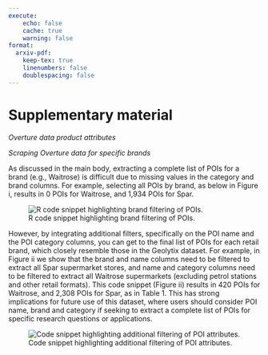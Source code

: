 ```yaml
---
execute:
    echo: false
    cache: true
    warning: false
format:
  arxiv-pdf:
    keep-tex: true  
    linenumbers: false
    doublespacing: false
---
```


# Supplementary material {-}

\renewcommand{\thetable}{\roman{table}}
\renewcommand{\thefigure}{\roman{figure}}

_Overture data product attributes_

\def\arraystretch{1.5}
\begin{table}[H]
\caption{\label{tablei} Attributes in Overture UK open data product, with an additional indicator describing which attributes were processed out of their nested JSON format.}
\centering
\bigskip
\begin{tabular}{p{6cm}p{6cm}c}
\hline
\multicolumn{1}{c}{\textbf{Attribute}}                                                                        & \multicolumn{1}{c}{\textbf{Description}}                                                                     & \textbf{Processed} \\
\hline
id                                                                                                   & Unique ID assigned by Overture.                                                                     & N         \\
updatetime, version                                                                                  & Information about the version (and date) of the Overture data - most recent.                        & N         \\
confidence                                                                                           & Attribute assigned by Overture                                                                      & N         \\
websites, socials, emails, phones                                                                    & Contact information and social media associated with POI.                                           & N         \\
names\_value                                                                                         & POI name.                                                                                           & Y         \\
category\_main, category\_alternative                                                                & Assigned category for POI.                                                                          & Y         \\
addresses\_postcode, addresses\_freeform, addresses\_country, addresses\_locality, addresses\_region & Address information for POI.                                                                        & Y         \\
sources\_dataset                                                                                     & Data source (meta or microsoft)                                                                     & N         \\
lat, lng                                                                                             & Coordinates for POI.                                                                                & N         \\
h3\_01 ... h3\_09                                                                                    & H3 addresses for each POI.                                                                          & N         \\
easting, northing                                                                                    & Coordiantes for POI.                                                                                & N         \\
LAD22CD ... LGD2014\_nm                                                                              & Administrative geographies for each POI, different for England/Wales, Scotland and Northern Ireland & N         \\
\hline
\end{tabular}
\end{table}

_Scraping Overture data for specific brands_

As discussed in the main body, extracting a complete list of POIs for a brand (e.g., Waitrose) is difficult due to missing values in the category and brand columns. For example, selecting all POIs by brand, as below in Figure i, results in 0 POIs for Waitrose, and 1,934 POIs for Spar. 

![R code snippet highlighting brand filtering of POIs.](./figures/figure2.png){fig-pos='H'}

However, by integrating additional filters, specifically on the POI name and the POI category columns, you can get to the final list of POIs for each retail brand, which closely resemble those in the Geolytix dataset. For example, in Figure ii we show that the brand and name columns need to be filtered to extract all Spar supermarket stores, and name and category columns need to be filtered to extract all Waitrose supermarkets (excluding petrol stations and other retail formats). This code snippet (Figure ii) results in 420 POIs for Waitrose, and 2,308 POIs for Spar, as in Table 1. This has strong implications for future use of this dataset, where users should consider POI name, brand and category if seeking to extract a complete list of POIs for specific research questions or applications. 

![Code snippet highlighting additional filtering of POI attributes.](./figures/figure3.png){fig-pos='H'}
